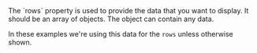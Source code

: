 
<Section code="rows">
  The `rows` property is used to provide the data that you want to display.
  It should be an array of objects.  The object can contain any data.

  In these examples we're using this data for the `rows` unless otherwise
  shown.
  <Source
    code={RowsSrc}
    language="js"
  />
</Section>
